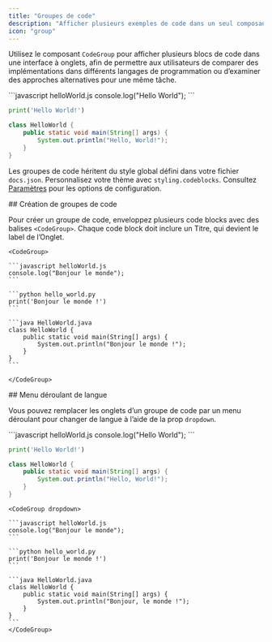 ```yaml
---
title: "Groupes de code"
description: "Afficher plusieurs exemples de code dans un seul composant"
icon: "group"
---
```


Utilisez le composant `CodeGroup` pour afficher plusieurs blocs de code dans une interface à onglets, afin de permettre aux utilisateurs de comparer des implémentations dans différents langages de programmation ou d’examiner des approches alternatives pour une même tâche.

<CodeGroup>
  ```javascript helloWorld.js
  console.log("Hello World");
  ```

  ```python hello_world.py
  print('Hello World!')
  ```

  ```java HelloWorld.java
  class HelloWorld {
      public static void main(String[] args) {
          System.out.println("Hello, World!");
      }
  }
  ```
</CodeGroup>

Les groupes de code héritent du style global défini dans votre fichier `docs.json`. Personnalisez votre thème avec `styling.codeblocks`. Consultez [Paramètres](/fr/settings#styling) pour les options de configuration.

<div id="creating-code-groups">
  ## Création de groupes de code
</div>

Pour créer un groupe de code, enveloppez plusieurs code blocks avec des balises `<CodeGroup>`. Chaque code block doit inclure un Titre, qui devient le label de l’Onglet.

````mdx
<CodeGroup>

```javascript helloWorld.js
console.log("Bonjour le monde");
```

```python hello_world.py
print('Bonjour le monde !')
```

```java HelloWorld.java
class HelloWorld {
    public static void main(String[] args) {
        System.out.println("Bonjour le monde !");
    }
}
```

</CodeGroup>
````

<div id="language-dropdown">
  ## Menu déroulant de langue
</div>

Vous pouvez remplacer les onglets d’un groupe de code par un menu déroulant pour changer de langue à l’aide de la prop `dropdown`.

<CodeGroup dropdown>
  ```javascript helloWorld.js
  console.log("Hello World");
  ```

  ```python hello_world.py
  print('Hello World!')
  ```

  ```java HelloWorld.java
  class HelloWorld {
      public static void main(String[] args) {
          System.out.println("Hello, World!");
      }
  }
  ```
</CodeGroup>

````mdx highlight=1
<CodeGroup dropdown>

```javascript helloWorld.js
console.log("Bonjour le monde");
```

```python hello_world.py
print('Bonjour le monde !')
```

```java HelloWorld.java
class HelloWorld {
    public static void main(String[] args) {
        System.out.println("Bonjour, le monde !");
    }
}
```
</CodeGroup>
````
